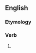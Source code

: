 ==English==

===Etymology===
{{suffix|contemn|eth|lang=en}}

===Verb===
{{head|en|verb form}}

# {{en-archaic third-person singular of|contemn}}
